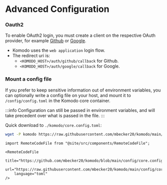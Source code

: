# Advanced Configuration

### Oauth2

To enable OAuth2 login, you must create a client on the respective OAuth provider,
for example [Github](https://docs.github.com/en/apps/oauth-apps/building-oauth-apps/creating-an-oauth-app)
or [Google](https://developers.google.com/identity/protocols/oauth2).

- Komodo uses the `web application` login flow.
- The redirect uri is:
	- `<KOMODO_HOST>/auth/github/callback` for Github.
	- `<KOMODO_HOST>/auth/google/callback` for Google.

### Mount a config file

If you prefer to keep sensitive information out of environment variables, you can optionally
write a config file on your host, and mount it to `/config/config.toml` in the Komodo core container.

:::info
Configuration can still be passed in environment variables, and will take precedent over what is passed in the file.
:::

Quick download to `./komodo/core.config.toml`:
```bash
wget -P komodo https://raw.githubusercontent.com/mbecker20/komodo/main/config/core.config.toml
```

```mdx-code-block
import RemoteCodeFile from "@site/src/components/RemoteCodeFile";

<RemoteCodeFile
	title="https://github.com/mbecker20/komodo/blob/main/config/core.config.toml"
	url="https://raw.githubusercontent.com/mbecker20/komodo/main/config/core.config.toml"
	language="toml"
/>
```